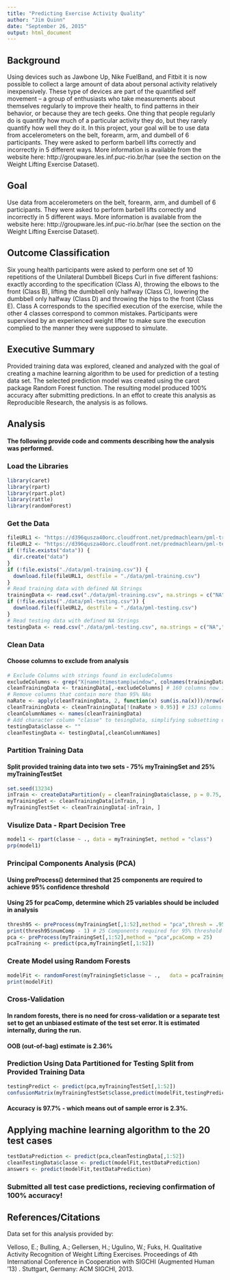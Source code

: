```yaml
---
title: "Predicting Exercise Activity Quality"
author: "Jim Quinn"
date: "September 26, 2015"
output: html_document
---
```


## Background
Using devices such as Jawbone Up, Nike FuelBand, and Fitbit it is now possible to collect a large amount of data about personal activity relatively inexpensively. These type of devices are part of the quantified self movement – a group of enthusiasts who take measurements about themselves regularly to improve their health, to find patterns in their behavior, or because they are tech geeks. One thing that people regularly do is quantify how much of a particular activity they do, but they rarely quantify how well they do it. In this project, your goal will be to use data from accelerometers on the belt, forearm, arm, and dumbell of 6 participants. They were asked to perform barbell lifts correctly and incorrectly in 5 different ways. More information is available from the website here: http://groupware.les.inf.puc-rio.br/har (see the section on the Weight Lifting Exercise Dataset). 

## Goal
Use data from accelerometers on the belt, forearm, arm, and dumbell of 6 participants. They were asked to perform barbell lifts correctly and incorrectly in 5 different ways. More information is available from the website here: http://groupware.les.inf.puc-rio.br/har (see the section on the Weight Lifting Exercise Dataset). 

## Outcome Classification
Six young health participants were asked to perform one set of 10 repetitions of the Unilateral Dumbbell Biceps Curl in five different fashions: exactly according to the specification (Class A), throwing the elbows to the front (Class B), lifting the dumbbell only halfway (Class C), lowering the dumbbell only halfway (Class D) and throwing the hips to the front (Class E).
Class A corresponds to the specified execution of the exercise, while the other 4 classes correspond to common mistakes. Participants were supervised by an experienced weight lifter to make sure the execution complied to the manner they were supposed to simulate.

## Executive Summary
Provided training data was explored, cleaned and analyzed with the goal of creating a machine learning algorithm to be used for prediction of a testing data set. The selected prediction model was created using  the carot package Random Forest function. The resulting model produced 100% accuracy after submitting predictions.
In an effot to create this analysis as Reproducible Research, the analysis is as follows.

## Analysis 
#### The following provide code and comments describing how the analysis was performed.

### Load the Libraries
```r
library(caret)
library(rpart)
library(rpart.plot)
library(rattle)
library(randomForest)
```

### Get the Data
```r
fileURL1 <- "https://d396qusza40orc.cloudfront.net/predmachlearn/pml-training.csv"
fileURL2 <- "https://d396qusza40orc.cloudfront.net/predmachlearn/pml-testing.csv"
if (!file.exists("data")) {
  dir.create("data")
}
if (!file.exists("./data/pml-training.csv")) {
  download.file(fileURL1, destfile = "./data/pml-training.csv")
}
# Read training data with defined NA Strings
trainingData <- read.csv("./data/pml-training.csv", na.strings = c("NA","#DIV/0!",""))
if (!file.exists("./data/pml-testing.csv")) {
  download.file(fileURL2, destfile = "./data/pml-testing.csv")
}
# Read testing data with defined NA Strings
testingData <- read.csv("./data/pml-testing.csv", na.strings = c("NA","#DIV/0!",""))
```

### Clean Data
#### Choose columns to exclude from analysis
```r
# Exclude Columns with strings found in excludeColumns
excludeColumns <- grep("X|name|timestamp|window", colnames(trainingData), value = FALSE) 
cleanTrainingData <- trainingData[,-excludeColumns] # 160 columns now 153
# Remove columns that contain more than 95% NAs
naRate <- apply(cleanTrainingData, 2, function(x) sum(is.na(x)))/nrow(cleanTrainingData)
cleanTrainingData <- cleanTrainingData[!(naRate > 0.95)] # 153 columns reduced to 53
cleanColumnNames <- names(cleanTrainingData)
# Add character column "classe" to tesingData, simplifying subsetting of columns in sync with cleanTrainingData.
testingData$classe <- ""
cleanTestingData <- testingData[,cleanColumnNames]
```

### Partition Training Data 
#### Split provided training data into two sets - 75% myTrainingSet and 25% myTrainingTestSet
```r
set.seed(13234)
inTrain <- createDataPartition(y = cleanTrainingData$classe, p = 0.75, list = FALSE)
myTrainingSet <- cleanTrainingData[inTrain, ] 
myTrainingTestSet <- cleanTrainingData[-inTrain, ]
```

### Visulize Data - Rpart Decision Tree
```r
model1 <- rpart(classe ~ ., data = myTrainingSet, method = "class")
prp(model1)
```

### Principal Components Analysis (PCA)
#### Using preProcess() determined that 25 components are required to achieve 95% confidence threshold
#### Using 25 for pcaComp, determine which 25 variables should be included in analysis
```r
thresh95 <- preProcess(myTrainingSet[,1:52],method = "pca",thresh = .95)
print(thresh95$numComp - 1) # 25 Components required for 95% threshold
pca <- preProcess(myTrainingSet[,1:52],method = "pca",pcaComp = 25) 
pcaTraining <- predict(pca,myTrainingSet[,1:52])
```
 
### Create Model using Random Forests
```r
modelFit <- randomForest(myTrainingSet$classe ~ .,   data = pcaTraining, do.trace = FALSE)
print(modelFit)
```

### Cross-Validation
#### In random forests, there is no need for cross-validation or a separate test set to get an unbiased estimate of the test set error. It is estimated internally, during the run.
#### OOB (out-of-bag) estimate is 2.36%

### Prediction Using Data Partitioned for Testing Split from Provided Training Data
```r
testingPredict <- predict(pca,myTrainingTestSet[,1:52])
confusionMatrix(myTrainingTestSet$classe,predict(modelFit,testingPredict))
```
#### Accuracy is 97.7% - which means out of sample error is 2.3%.


## Applying machine learning algorithm to the 20 test cases
```r
testDataPrediction <- predict(pca,cleanTestingData[,1:52])
cleanTestingData$classe <- predict(modelFit,testDataPrediction)
answers <- predict(modelFit,testDataPrediction)
```
### Submitted all test case predictions, recieving confirmation of 100% accuracy!

## References/Citations

Data set for this analysis provided by:

Velloso, E.; Bulling, A.; Gellersen, H.; Ugulino, W.; Fuks, H. Qualitative Activity Recognition of Weight Lifting Exercises. Proceedings of 4th International Conference in Cooperation with SIGCHI (Augmented Human '13) . Stuttgart, Germany: ACM SIGCHI, 2013. 
